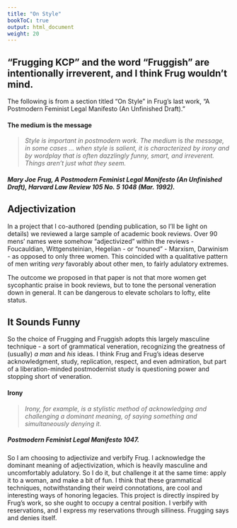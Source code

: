 ```yaml
---
title: "On Style"
bookToC: true
output: html_document
weight: 20
---
```


## "Frugging KCP" and the word "Fruggish" are intentionally irreverent, and I think Frug wouldn't mind. 

The following is from a section titled "On Style" in Frug's last work, "A Postmodern Feminist Legal Manifesto (An Unfinished Draft)."

#### The medium is the message
> *Style is important in postmodern work. The medium* is *the message, in some cases ... when style is salient, it is characterized by irony and by wordplay that is often dazzlingly funny, smart, and irreverent. Things aren't just what they seem.*

##### Mary Joe Frug, A Postmodern Feminist Legal Manifesto (An Unfinished Draft), Harvard Law Review 105 No. 5 1048 (Mar. 1992).


## Adjectivization

In a project that I co-authored (pending publication, so I'll be light on details) we reviewed a large sample of academic book reviews. Over 90 mens' names were somehow "adjectivized" within the reviews - Foucauldian, Wittgensteinian, Hegelian - or "nouned" - Marxism, Darwinism - as opposed to only three women. This coincided with a qualitative pattern of men writing *very* favorably about other men, to fairly adulatory extremes. 

The outcome we proposed in that paper is not that more women get sycophantic praise in book reviews, but to tone the personal veneration down in general. It can be dangerous to elevate scholars to lofty, elite status. 

## It Sounds Funny 

So the choice of Frugging and Fruggish adopts this largely masculine technique - a sort of grammatical veneration, recognizing the greatness of (usually) *a man* and *his* ideas. I think Frug and Frug's ideas deserve acknowledgment, study, replication, respect, and even admiration, but part of a liberation-minded postmodernist study is questioning power and stopping short of veneration. 

#### Irony
> *Irony, for example, is a stylistic method of acknowledging and challenging a dominant meaning, of saying something and simultaneously denying it.*

##### Postmodern Feminist Legal Manifesto 1047.

So I am choosing to adjectivize and verbify Frug. I acknowledge the dominant meaning of adjectivization, which is heavily masculine and uncomfortably adulatory. So I do it, but challenge it at the same time: apply it to a woman, and make a bit of fun. I think that these grammatical techniques, notwithstanding their weird connotations, are cool and interesting ways of honoring legacies. This project is directly inspired by Frug's work, so she ought to occupy a central position. I verbify with reservations, and I express my reservations through silliness. Frugging says and denies itself.
